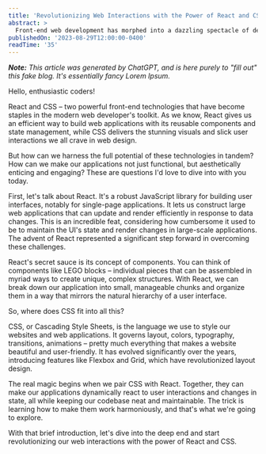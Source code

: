 ```yaml
---
title: 'Revolutionizing Web Interactions with the Power of React and CSS'
abstract: >
  Front-end web development has morphed into a dazzling spectacle of design and functionality. With the advance of tools like React and CSS, developers now wield a fascinating range of techniques to turn a standard user interface into an interactive, engaging experience. This blog post explores the magic of integrating React and CSS in front-end development.
publishedOn: '2023-08-29T12:00:00-0400'
readTime: '35'
---
```


_**Note:** This article was generated by ChatGPT, and is here purely to "fill out" this fake blog. It's essentially fancy Lorem Ipsum._

Hello, enthusiastic coders!

React and CSS – two powerful front-end technologies that have become staples in the modern web developer's toolkit. As we know, React gives us an efficient way to build web applications with its reusable components and state management, while CSS delivers the stunning visuals and slick user interactions we all crave in web design.

But how can we harness the full potential of these technologies in tandem? How can we make our applications not just functional, but aesthetically enticing and engaging? These are questions I'd love to dive into with you today.

First, let's talk about React. It's a robust JavaScript library for building user interfaces, notably for single-page applications. It lets us construct large web applications that can update and render efficiently in response to data changes. This is an incredible feat, considering how cumbersome it used to be to maintain the UI's state and render changes in large-scale applications. The advent of React represented a significant step forward in overcoming these challenges.

React's secret sauce is its concept of components. You can think of components like LEGO blocks – individual pieces that can be assembled in myriad ways to create unique, complex structures. With React, we can break down our application into small, manageable chunks and organize them in a way that mirrors the natural hierarchy of a user interface.

So, where does CSS fit into all this?

CSS, or Cascading Style Sheets, is the language we use to style our websites and web applications. It governs layout, colors, typography, transitions, animations – pretty much everything that makes a website beautiful and user-friendly. It has evolved significantly over the years, introducing features like Flexbox and Grid, which have revolutionized layout design.

The real magic begins when we pair CSS with React. Together, they can make our applications dynamically react to user interactions and changes in state, all while keeping our codebase neat and maintainable. The trick is learning how to make them work harmoniously, and that's what we're going to explore.

With that brief introduction, let's dive into the deep end and start revolutionizing our web interactions with the power of React and CSS.
